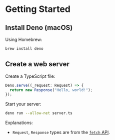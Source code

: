 # Getting Started

## Install Deno (macOS)

Using Homebrew:
```sh
brew install deno
```


## Create a web server

Create a TypeScript file:
```ts title="server.ts"
Deno.serve((_request: Request) => {
  return new Response("Hello, world!");
});
```

Start your server:
```sh
deno run --allow-net server.ts
```

Explanations:
- `Request`, `Response` types are from the [`fetch` API](https://developer.mozilla.org/en-US/docs/Web/API/Fetch_API).
